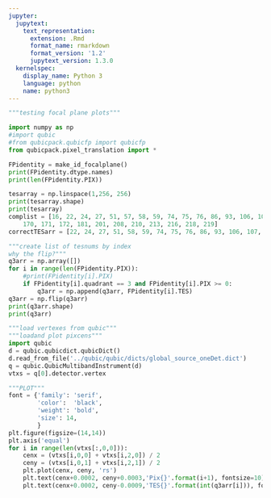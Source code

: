 ```yaml
---
jupyter:
  jupytext:
    text_representation:
      extension: .Rmd
      format_name: rmarkdown
      format_version: '1.2'
      jupytext_version: 1.3.0
  kernelspec:
    display_name: Python 3
    language: python
    name: python3
---
```


```python
"""testing focal plane plots"""
```

```python
import numpy as np
#import qubic
#from qubicpack.qubicfp import qubicfp
from qubicpack.pixel_translation import *
```

```python
FPidentity = make_id_focalplane()
print(FPidentity.dtype.names)
print(len(FPidentity.PIX))
```

```python
tesarray = np.linspace(1,256, 256)
print(tesarray.shape)
print(tesarray)
complist = [16, 22, 24, 27, 51, 57, 58, 59, 74, 75, 76, 86, 93, 106, 107, 110, 120, 123, 134, 135, 138, 141, 166,
    170, 171, 172, 181, 201, 208, 210, 213, 216, 218, 219]
correctTESarr = [22, 24, 27, 51, 58, 59, 74, 75, 76, 86, 93, 106, 107, 11]

```

```python
"""create list of tesnums by index
why the flip?"""
q3arr = np.array([])
for i in range(len(FPidentity.PIX)):
    #print(FPidentity[i].PIX)
    if FPidentity[i].quadrant == 3 and FPidentity[i].PIX >= 0:
        q3arr = np.append(q3arr, FPidentity[i].TES)
q3arr = np.flip(q3arr)
print(q3arr.shape)
print(q3arr)
```

```python
"""load vertexes from qubic"""
"""loadand plot pixcens"""
import qubic
d = qubic.qubicdict.qubicDict()
d.read_from_file('../qubic/qubic/dicts/global_source_oneDet.dict')
q = qubic.QubicMultibandInstrument(d)
vtxs = q[0].detector.vertex
```

```python
"""PLOT"""
font = {'family': 'serif',
        'color':  'black',
        'weight': 'bold',
        'size': 14,
        }
plt.figure(figsize=(14,14))
plt.axis('equal')
for i in range(len(vtxs[:,0,0])):
    cenx = (vtxs[i,0,0] + vtxs[i,2,0]) / 2
    ceny = (vtxs[i,0,1] + vtxs[i,2,1]) / 2
    plt.plot(cenx, ceny, 'rs')
    plt.text(cenx+0.0002, ceny+0.0003,'Pix{}'.format(i+1), fontsize=10)
    plt.text(cenx+0.0002, ceny-0.0009,'TES{}'.format(int(q3arr[i])), fontsize=10)
```

```python

```
